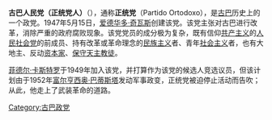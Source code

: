 '''古巴人民党（正统党人）'''（{{lang-es|Partido del Pueblo Cubano (Ortodoxos)}}），通称'''正统党'''（Partido Ortodoxo），是[[古巴|古巴]]历史上的一个政党。1947年5月15日，[[爱德华多·奇瓦斯|爱德华多·奇瓦斯]]创建该党。该党主张对古巴进行改革，消除严重的政府腐败现象。该党党员的成分极为复杂，既有信仰[[共产主义|共产主义]]的[[人民社会党_(古巴)|人民社会党]]的前成员、持有改革或革命理念的[[民族主义|民族主义]]者、青年[[社会主义|社会主义]]者，也有大地主、反动[[资本家|资本家]]、[[保守|保守]][[天主教徒|天主教徒]]。

[[菲德尔·卡斯特罗|菲德尔·卡斯特罗]]于1949年加入该党，并打算作为该党的候选人竞选议员，但该计划由于1952年[[富尔亨西奥·巴蒂斯塔|富尔亨西奥·巴蒂斯塔]]发动军事政变，正统党被迫停止活动而告吹；从此，他走上了武装革命的道路。

[[Category:古巴政党|Category:古巴政党]]